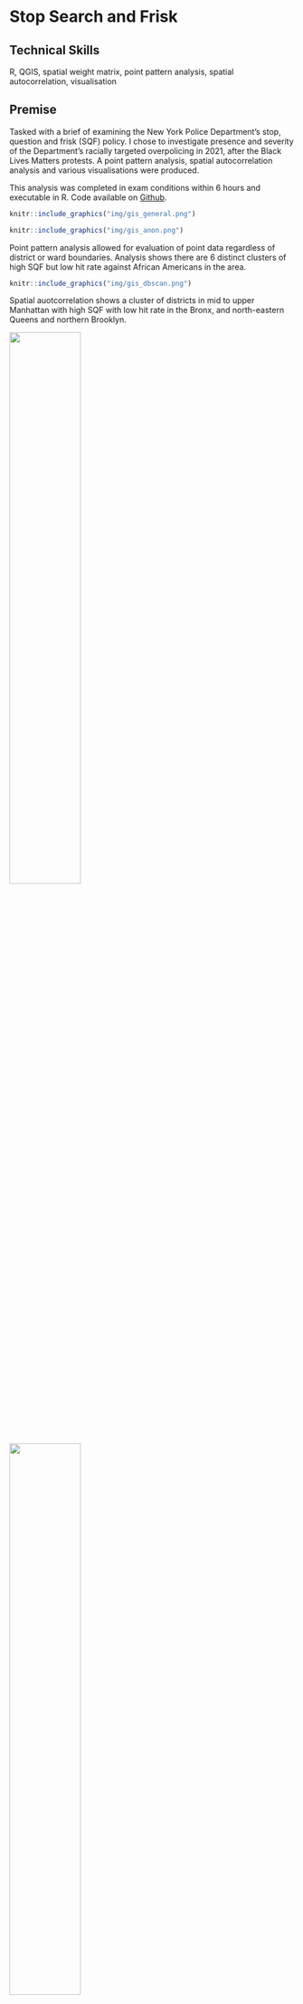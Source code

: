 # Stop Search and Frisk

## Technical Skills
R, QGIS, spatial weight matrix,  point pattern analysis, spatial autocorrelation, visualisation

## Premise
Tasked with a brief of examining the New York Police Department's stop, question and frisk (SQF) policy. I chose to investigate presence and severity of the Department's racially targeted overpolicing in 2021, after the Black Lives Matters protests. A point pattern analysis, spatial autocorrelation analysis and various visualisations were produced.

This analysis was completed in exam conditions within 6 hours and executable in R. Code available on [Github](https://github.com/CASA0005-coursework/casa0005-final-exam-22-23-asdfgukyu).


```r
knitr::include_graphics("img/gis_general.png")
```

```r
knitr::include_graphics("img/gis_anon.png")
```

Point pattern analysis allowed for evaluation of point data regardless of district or ward boundaries. Analysis shows there are 6 distinct clusters of high SQF but low hit rate against African Americans in the area. 
```r
knitr::include_graphics("img/gis_dbscan.png")
```

Spatial auotcorrelation shows a cluster of districts in mid to upper Manhattan with high SQF with low hit rate in the Bronx, and north-eastern Queens and northern Brooklyn.

::: {layout-ncol="2"}

![](img/gis_moran.png){width=50%}

![](img/gis_G.png){width=50%}

:::






